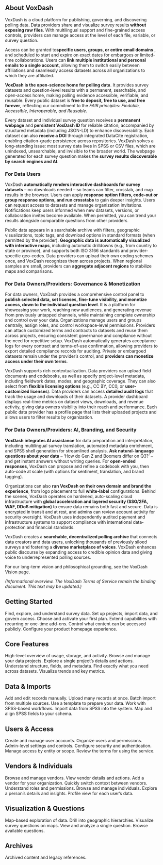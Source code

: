 ## About VoxDash

VoxDash is a cloud platform for publishing, governing, and discovering polling data. Data providers share and visualize survey results **without exposing raw files**. With multilingual support and fine-grained access controls, providers can manage access at the level of each file, variable, or survey question.

Access can be granted to**specific users, groups, or entire email domains**  , and scheduled to start and expire on exact dates for embargoes or limited-time collaborations. Users can **link multiple institutional and personal emails to a single account**, allowing them to switch easily between affiliations and seamlessly access datasets across all organizations to which they are affiliated.

**VoxDash is the open-science home for polling data**. It provides survey datasets and question-level results with a permanent, searchable, and open-access home, making polling evidence accessible, verifiable, and reusable. Every public dataset is **free to deposit, free to use, and free forever**, reflecting our commitment to the _FAIR principles: Findable, Accessible, Interoperable, and Reusable_.

Every dataset and individual survey question receives a **permanent webpage** and **persistent VoxDash ID** for reliable citation, accompanied by structured metadata (including JSON-LD) to enhance discoverability. Each dataset can also **receive a DOI** through integrated DataCite registration, enabling citation-grade persistence across repositories. VoxDash solves a long-standing issue: most survey data lives in SPSS or CSV files, which are unindexed, unsearchable, and invisible to the broader world. The webpage generated for each survey question makes the **survey results discoverable by search engines and AI**.

### For Data Users

VoxDash **automatically renders interactive dashboards for survey datasets** – no downloads needed – so teams can filter, crosstab, and map results in the browser. Users can apply **response option filters, code-out or group response options, and run crosstabs** to gain deeper insights. Users can request access to datasets and manage organization invitations. Notifications keep users informed when new datasets, versions, or collaboration invites become available. When permitted, you can trend your results alongside comparable questions from other providers.

Public data appears in a searchable archive with filters, geographic visualizations, topic tags, and download options in standard formats (when permitted by the provider). **Geographic data is automatically visualized with interactive maps**, including automatic drilldowns (e.g., from country to state or province), and supports both ISO 3166 standards and provider-specific geo-codes. Data providers can upload their own coding schemes once, and VoxDash recognizes them across projects. When regional samples are small, providers can **aggregate adjacent regions** to stabilize maps and comparisons.

### For Data Owners/Providers: Governance & Monetization

For data owners, VoxDash provides a comprehensive control panel to **publish selected data, set licenses, fine-tune visibility, and monetize access, down to the individual question level**. It is a platform for showcasing your work, reaching new audiences, and generating revenue from previously untapped channels, while maintaining complete ownership and control over your data. Organizations manage users and groups centrally, assign roles, and control workspace-level permissions. Providers can attach customized terms and contracts to datasets and reuse them across projects, ensuring consistent governance and compliance without the need for repetitive setup. VoxDash automatically generates acceptance logs for every contract and terms-of-use confirmation, allowing providers to export detailed compliance records for auditing. Private or embargoed datasets remain under the provider’s control, and **providers can monetize access under their own terms**.

VoxDash supports rich contextualization. Data providers can upload field documents and codebooks, as well as specify project-level metadata, including fieldwork dates, modes, and geographic coverage. They can also select from **flexible licensing options** (e.g., CC BY, CC0, or **user-customized licenses**). Data providers can access **detailed audit logs** that track the usage and downloads of their datasets. A provider dashboard displays real-time metrics on dataset views, downloads, and revenue activity, giving data owners visibility into their reach and performance. Each public data provider has a profile page that lists their uploaded projects and allows users to filter results by organization.

### For Data Owners/Providers: AI, Branding, and Security

**VoxDash integrates AI assistance** for data preparation and interpretation, including multilingual survey translation, automated metadata enrichment, and SPSS shell generation for streamlined analysis. **Ask natural-language questions about your data** – ‘How do Gen Z and Boomers differ on Q3?’ – and get instant answers without writing queries. For **open-ended responses**, VoxDash can propose and refine a codebook with you, then auto-code at scale (with options for sentiment, translation, and brand tagging).

Organizations can also **run VoxDash on their own domain and brand the experience**, from logo placement to full **white-label** configurations. Behind the scenes, VoxDash operates on hardened, auto-scaling cloud infrastructure with **global acceleration and layered security (SSO/2FA, WAF, DDoS mitigation)** to ensure data remains both fast and secure. Data is encrypted in transit and at rest, and admins can review account activity for security oversight. VoxDash uses independently audited payment and infrastructure systems to support compliance with international data-protection and financial standards.

VoxDash creates a **searchable, decentralized polling archive** that connects data creators and data users, unlocking thousands of previously siloed surveys and fostering a **diverse marketplace of voices**. VoxDash enhances public discourse by expanding access to credible opinion data and giving voice to underrepresented polling sources.

For our long-term vision and philosophical grounding, see the VoxDash Vision page.

_(Informational overview. The VoxDash Terms of Service remain the binding document. This text may be updated.)_

## Getting Started

<Columns cols={2}>
  <Card title="Getting started: Data user" href="/wiki/getting-started-data-user">
    Find, explore, and understand survey data.
  </Card>
  <Card title="Getting started: Data creator" href="/wiki/getting-started-data-creator">
    Set up projects, import data, and govern access.
  </Card>
  <Card title="Purchase a plan" href="/wiki/purchase-new-plan">
    Choose and activate your first plan.
  </Card>
  <Card title="Purchase an add-on" href="/wiki/purchase-new-addon">
    Extend capabilities with recurring or one-time add-ons.
  </Card>
  <Card title="Public access" href="/wiki/public-access">
    Control what content can be accessed publicly.
  </Card>
  <Card title="Homepage setup" href="/wiki/homepage-setup">
    Configure your product homepage experience.
  </Card>
</Columns>

## Core Features

<Columns cols={2}>
  <Card title="Dashboard" href="/wiki/dashboard">
    High-level overview of usage, storage, and activity.
  </Card>
  <Card title="Data projects" href="/wiki/data-project-list">
    Browse and manage your data projects.
  </Card>
  <Card title="Data project page" href="/wiki/data-project-page">
    Explore a single project’s details and actions.
  </Card>
  <Card title="Data profile" href="/wiki/data-profile">
    Understand structure, fields, and metadata.
  </Card>
  <Card title="Advanced search" href="/wiki/advanced-search">
    Find exactly what you need across datasets.
  </Card>
  <Card title="Trends" href="/wiki/trend">
    Visualize trends and key metrics.
  </Card>
</Columns>

## Data & Imports

<Columns cols={2}>
  <Card title="Data entry" href="/wiki/data-entry">
    Add and edit records manually.
  </Card>
  <Card title="Bulk upload" href="/wiki/bulk-upload">
    Upload many records at once.
  </Card>
  <Card title="Multi bulk upload" href="/wiki/multi-bulk-upload">
    Batch import from multiple sources.
  </Card>
  <Card title="Sample file" href="/wiki/sample-file">
    Use a template to prepare your data.
  </Card>
  <Card title="SPSS overview" href="/wiki/spss">
    Work with SPSS-based workflows.
  </Card>
  <Card title="SPSS import" href="/wiki/spss-data-entry">
    Import data from SPSS into the system.
  </Card>
  <Card title="Map SPSS fields" href="/wiki/setup-map-spss">
    Map and align SPSS fields to your schema.
  </Card>
</Columns>

## Users & Access

<Columns cols={2}>
  <Card title="User management" href="/wiki/user-management">
    Create and manage user accounts.
  </Card>
  <Card title="User groups" href="/wiki/user-groups">
    Organize users and permissions.
  </Card>
  <Card title="Admin management" href="/wiki/admin-management">
    Admin-level settings and controls.
  </Card>
  <Card title="Security settings" href="/wiki/security-settings">
    Configure security and authentication.
  </Card>
  <Card title="Entity access" href="/wiki/entity-access">
    Manage access by entity or scope.
  </Card>
  <Card title="Terms & conditions" href="/wiki/terms-and-conditions">
    Review the terms for using the service.
  </Card>
</Columns>

## Vendors & Individuals

<Columns cols={2}>
  <Card title="Vendors list" href="/wiki/vendor-list">
    Browse and manage vendors.
  </Card>
  <Card title="Vendor page" href="/wiki/vendor-page">
    View vendor details and actions.
  </Card>
  <Card title="Create vendor" href="/wiki/create-vendor-for-organization">
    Add a vendor for your organization.
  </Card>
  <Card title="Choose vendor from header" href="/wiki/choose-vendor-from-header">
    Quickly switch context between vendors.
  </Card>
  <Card title="Roles for vendor individuals" href="/wiki/vendor-individual-roles">
    Understand roles and permissions.
  </Card>
  <Card title="Individuals list" href="/wiki/individual-list">
    Browse and manage individuals.
  </Card>
  <Card title="Individual page" href="/wiki/individual-page">
    Explore a person’s details and insights.
  </Card>
  <Card title="Individual profile (each user)" href="/wiki/individual-page-of-each-user">
    Profile view for each user’s data.
  </Card>
</Columns>

## Visualization & Questions

<Columns cols={2}>
  <Card title="Maps" href="/wiki/map">
    Map-based exploration of data.
  </Card>
  <Card title="Drilldown map" href="/wiki/drilldown-map">
    Drill into geographic hierarchies.
  </Card>
  <Card title="Map visualization (questions)" href="/wiki/map-visualization-question-page">
    Visualize survey questions on maps.
  </Card>
  <Card title="Question page" href="/wiki/question-page">
    View and analyze a single question.
  </Card>
  <Card title="Question list" href="/wiki/question-list">
    Browse available questions.
  </Card>
</Columns>

## Archives

<Card title="Public archive" href="/wiki/voxdash-public-archive">
  Archived content and legacy references.
</Card>